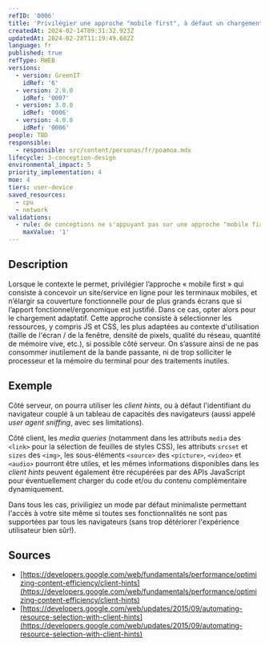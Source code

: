 ```yaml
---
refID: '0006'
title: 'Privilégier une approche "mobile first", à défaut un chargement adaptatif'
createdAt: 2024-02-14T09:31:32.923Z
updatedAt: 2024-02-28T11:19:49.682Z
language: fr
published: true
refType: RWEB
versions:
  - version: GreenIT
    idRef: '6'
  - version: 2.0.0
    idRef: '0007'
  - version: 3.0.0
    idRef: '0006'
  - version: 4.0.0
    idRef: '0006'
people: TBD
responsible:
  - responsible: src/content/personas/fr/poamoa.mdx
lifecycle: 3-conception-design
environmental_impact: 5
priority_implementation: 4
moe: 4
tiers: user-device
saved_resources:
  - cpu
  - network
validations:
  - rule: de conceptions ne s'appuyant pas sur une approche "mobile first"
    maxValue: '1'
---
```


## Description

Lorsque le contexte le permet, privilégier l’approche « mobile first » qui consiste à concevoir un site/service en ligne
pour les terminaux mobiles,
et n’élargir sa couverture fonctionnelle pour de plus grands écrans que si l’apport fonctionnel/ergonomique est justifié.
Dans ce cas, opter alors pour le chargement adaptatif.
Cette approche consiste à sélectionner les ressources, y compris JS et CSS, les plus adaptées au contexte d'utilisation (taille de l'écran / de la fenêtre, densité de pixels, qualité du réseau, quantité de mémoire vive, etc.), si possible côté serveur.
On s’assure ainsi de ne pas consommer inutilement de la bande passante,
ni de trop solliciter le processeur et la mémoire du terminal pour des traitements inutiles.

## Exemple

Côté serveur, on pourra utiliser les *client hints*, ou à défaut l'identifiant du navigateur couplé à un tableau de capacités des navigateurs (aussi appelé *user agent sniffing*, avec ses limitations).

Côté client, les *media queries* (notamment dans les attributs `media` des `<link>` pour la sélection de feuilles de styles CSS), les attributs `srcset` et `sizes` des `<img>`, les sous-éléments `<source>` des `<picture>`, `<video>` et `<audio>` pourront être utiles, et les mêmes informations disponibles dans les *client hints* peuvent également être récupérées par des APIs JavaScript pour éventuellement charger du code et/ou du contenu complémentaire dynamiquement.

Dans tous les cas, priviligiez un mode par défaut minimaliste permettant l'accès à votre site même si toutes ses fonctionnalités ne sont pas supportées par tous les navigateurs (sans trop détériorer l'expérience utilisateur bien sûr!).

## Sources

* [https://developers.google.com/web/fundamentals/performance/optimizing-content-efficiency/client-hints](https://developers.google.com/web/fundamentals/performance/optimizing-content-efficiency/client-hints)
* [https://developers.google.com/web/updates/2015/09/automating-resource-selection-with-client-hints](https://developers.google.com/web/updates/2015/09/automating-resource-selection-with-client-hints)

